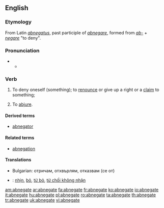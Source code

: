 ==English==

===Etymology===
From Latin ''[[abnegatus]]'', past participle of ''[[abnegare]]'', formed from ''[[ab-]]'' + ''[[negare]]'' "to deny".

===Pronunciation===
* {{a|RP}}
** {{IPA|/ˈæbnɪgeɪt/}}

===Verb===
{{en-verb|abnegat|ing}}

# {{transitive}} To deny oneself (something); to [[renounce]] or give up a right or a [[claim]] to something;
# {{transitive}} To [[abjure]].

====Derived terms====
* [[abnegator]]

====Related terms====
* [[abnegation]]

====Translations====
* Bulgarian: отричам, отхвърлям, отказвам (се от)
{{checktrans}}
* {{ttbc|Vietnamese}}: [[nhịn]], [[bỏ]], [[từ bỏ]], [[từ chối không nhận]]

[[am:abnegate]]
[[ar:abnegate]]
[[fa:abnegate]]
[[fr:abnegate]]
[[ko:abnegate]]
[[io:abnegate]]
[[it:abnegate]]
[[hu:abnegate]]
[[pl:abnegate]]
[[ro:abnegate]]
[[ta:abnegate]]
[[th:abnegate]]
[[tr:abnegate]]
[[uk:abnegate]]
[[vi:abnegate]]